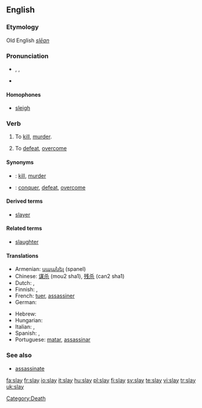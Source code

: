 ==English==
===Etymology===
Old English ''[[slēan]]''

===Pronunciation===
*{{enPR|slā}}, {{IPA|/sleɪ/}}, {{SAMPA|/sleI/}}
*{{rhymes|eɪ}}

====Homophones====
*[[sleigh]]

=== Verb ===
{{en-verb|inf=to slay|slays|slaying|slew|slain}}

# To [[kill]], [[murder]].
# {{idiomatic}} To [[defeat]], [[overcome]]

====Synonyms====
*{{italbrac|to kill, murder}}: [[kill]], [[murder]]
*{{italbrac|to deafeat, overcome}}: [[conquer]], [[defeat]], [[overcome]]

====Derived terms====
*[[slayer]]

====Related terms====
*[[slaughter]]

====Translations====
{{trans-top|to kill, murder}}
* Armenian: [[սպանել]] (spanel)
* Chinese: [[谋杀]] (mou2 sha1), [[残杀]] (can2 sha1)
* Dutch: {{t+|nl|doden}}, {{t-|nl|vermoorden}}
* Finnish: {{t+|fi|tappaa}}, {{t+|fi|surmata}}
* French: [[tuer]], [[assassiner]]
* German: {{t+|de|töten}}
{{trans-mid}}
* Hebrew: {{t-|he|רצח|tr=ratz&aacute;kh|sc=Hebr}}
* Hungarian: {{t+|hu|öl}}
* Italian: {{t+|it|uccidere}}, {{t-|it|assassinare}}
* Spanish: {{t+|es|matar}}, {{t+|es|asesinar}}
* Portuguese: [[matar]], [[assassinar]]
{{trans-bottom}}

===See also===
*[[assassinate]]

[[Category:Death]]

[[fa:slay]]
[[fr:slay]]
[[io:slay]]
[[it:slay]]
[[hu:slay]]
[[pl:slay]]
[[fi:slay]]
[[sv:slay]]
[[te:slay]]
[[vi:slay]]
[[tr:slay]]
[[uk:slay]]
